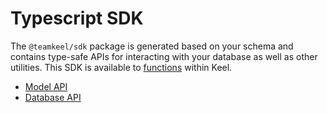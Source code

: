 # Typescript SDK

The `@teamkeel/sdk` package is generated based on your schema and contains type-safe APIs for interacting with your database as well as other utilities. This SDK is available to [functions](/functions) within Keel.

- [Model API](/functions/sdk/modelApi)
- [Database API](/functions/sdk/databaseApi)
